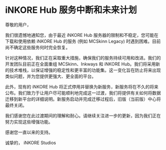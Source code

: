 # iNKORE Hub 服务中断和未来计划

尊敬的用户，

我们很遗憾地通知您，由于最近 iNKORE Hub 服务器的限制和不稳定，您可能在下载和使用依赖 iNKORE Hub 的服务 (例如 MCSkinn Legacy) 时遇到困难。目前尚不确定这些服务何时完全恢复。

针对这种情况，我们正在采取重大措施，确保我们的服务持续可用和改进。我们的开发团队目前正在全面重组 MCSkinn、Inkways 和 iNKORE Hub。我们将采用新的技术堆栈，以保证增强的稳定性和更丰富的功能集。这一变化旨在防止将来出现类似问题，并为您提供更强大、更全面的平台。

此外，现有的 iNKORE Hub 将正式停用并替换为新服务，新服务将在不久的将来公布。我们致力于让用户尽可能顺利地完成这一过渡，我们将提供有关如何将数据迁移到新平台的详细说明。新服务启动并完成迁移过程后，旧版（当前版）中心将最终关闭。

我们感谢您在此过渡期间的理解和耐心。请继续关注进一步的更新，因为我们正在努力实现这些增强功能。

感谢您一直以来的支持。

诚挚的，
iNKORE Studios